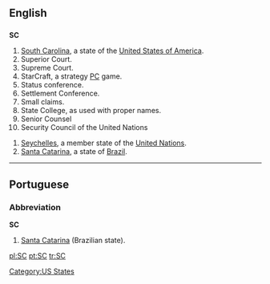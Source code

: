 {{see|Sc|sc.|.sc}}

==English==

==={{abbreviation}}===
'''SC'''

# [[South Carolina]], a state of the [[United States of America]].
# Superior Court.
# Supreme Court.
# StarCraft, a strategy [[PC]] game.
# Status conference.
# Settlement Conference.
# Small claims.
# State College, as used with proper names.
# Senior Counsel
# Security Council of the United Nations
[[Category:US States]]
#[[Seychelles]], a member state of the [[United Nations]].
#[[Santa Catarina]], a state of [[Brazil]].
----

==Portuguese==

===Abbreviation===
'''SC'''

# [[Santa Catarina]] (Brazilian state).

[[pl:SC]]
[[pt:SC]]
[[tr:SC]]